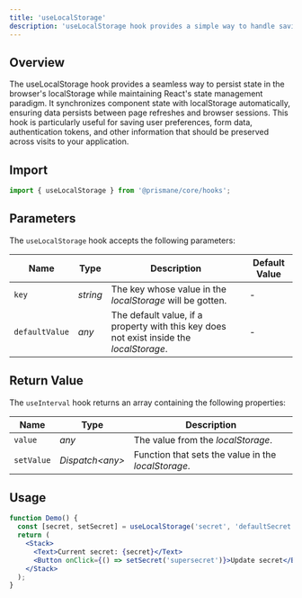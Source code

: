 ---
title: 'useLocalStorage'
description: 'useLocalStorage hook provides a simple way to handle saving data to the localStorage.'
---

## Overview
The useLocalStorage hook provides a seamless way to persist state in the browser's localStorage while maintaining React's state management paradigm. It synchronizes component state with localStorage automatically, ensuring data persists between page refreshes and browser sessions. This hook is particularly useful for saving user preferences, form data, authentication tokens, and other information that should be preserved across visits to your application.

## Import

```js
import { useLocalStorage } from '@prismane/core/hooks';
```

## Parameters

The `useLocalStorage` hook accepts the following parameters:

| Name           | Type     | Description                                                                              | Default Value |
| -------------- | -------- | ---------------------------------------------------------------------------------------- | ------------- |
| `key`          | _string_ | The key whose value in the _localStorage_ will be gotten.                                | -             |
| `defaultValue` | _any_    | The default value, if a property with this key does not exist inside the _localStorage_. | -             |

## Return Value

The `useInterval` hook returns an array containing the following properties:

| Name       | Type             | Description                                         |
| ---------- | ---------------- | --------------------------------------------------- |
| `value`    | _any_            | The value from the _localStorage_.                  |
| `setValue` | _Dispatch\<any>_ | Function that sets the value in the _localStorage_. |

## Usage

```jsx preview
function Demo() {
  const [secret, setSecret] = useLocalStorage('secret', 'defaultSecret');
  return (
    <Stack>
      <Text>Current secret: {secret}</Text>
      <Button onClick={() => setSecret('supersecret')}>Update secret</Button>
    </Stack>
  );
}
```
